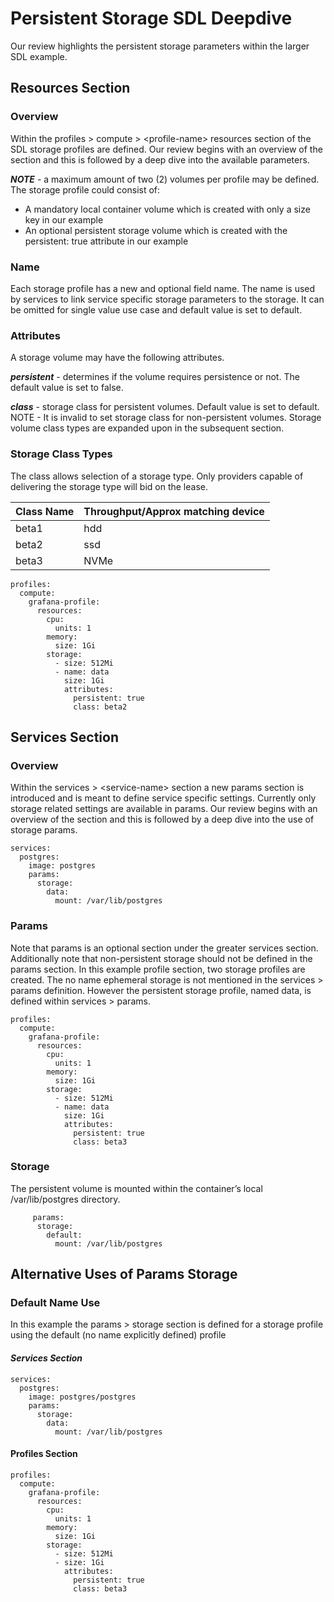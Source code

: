 # Persistent Storage SDL Deepdive

Our review highlights the persistent storage parameters within the larger SDL example.

## Resources Section <a href="#resources-section" id="resources-section"></a>

### Overview <a href="#overview" id="overview"></a>

Within the profiles > compute > \<profile-name> resources section of the SDL storage profiles are defined. Our review begins with an overview of the section and this is followed by a deep dive into the available parameters.

_**NOTE**_ - a maximum amount of two (2) volumes per profile may be defined. The storage profile could consist of:

* A mandatory local container volume which is created with only a size key in our example
* An optional persistent storage volume which is created with the persistent: true attribute in our example

### Name <a href="#name" id="name"></a>

Each storage profile has a new and optional field name. The name is used by services to link service specific storage parameters to the storage. It can be omitted for single value use case and default value is set to default.

### Attributes <a href="#attributes" id="attributes"></a>

A storage volume may have the following attributes.

_**persistent**_ - determines if the volume requires persistence or not. The default value is set to false.

_**class**_ - storage class for persistent volumes. Default value is set to default. NOTE - It is invalid to set storage class for non-persistent volumes. Storage volume class types are expanded upon in the subsequent section.

### Storage Class Types

The class allows selection of a storage type.  Only providers capable of delivering the storage type will bid on the lease.

| Class Name | Throughput/Approx matching device |
| ---------- | --------------------------------- |
| beta1      | hdd                               |
| beta2      | ssd                               |
| beta3      | NVMe                              |

```
profiles:
  compute:
    grafana-profile:
      resources:
        cpu:
          units: 1
        memory:
          size: 1Gi
        storage:
          - size: 512Mi
          - name: data
            size: 1Gi
            attributes:
              persistent: true
              class: beta2
```

## Services Section

### Overview

Within the services > \<service-name> section a new params section is introduced and is meant to define service specific settings.  Currently only storage related settings are available in params.  Our review begins with an overview of the section and this is followed by a deep dive into the use of storage params.

```
services:
  postgres:
    image: postgres
    params:
      storage:
        data:
          mount: /var/lib/postgres
```

### Params

Note that params is an optional section under the greater services section.  Additionally note that non-persistent storage should not be defined in the params section.  In this example profile section, two storage profiles are created.  The no name ephemeral storage is not mentioned in the services > params definition.  However the persistent storage profile, named data, is defined within services > params.

```
profiles:
  compute:
    grafana-profile:
      resources:
        cpu:
          units: 1
        memory:
          size: 1Gi
        storage:
          - size: 512Mi
          - name: data
            size: 1Gi
            attributes:
              persistent: true
              class: beta3
```

### Storage

The persistent volume is mounted within the container’s local /var/lib/postgres directory.

```
     params:
      storage:
        default:
          mount: /var/lib/postgres
```

## Alternative Uses of Params Storage

### Default Name Use

In this example the params > storage section is defined for a storage profile using the default (no name explicitly defined) profile

#### _**Services Section**_

```
services:
  postgres:
    image: postgres/postgres
    params:
      storage:
        data:
          mount: /var/lib/postgres
```

#### **Profiles Section**

```
profiles:
  compute:
    grafana-profile:
      resources:
        cpu:
          units: 1
        memory:
          size: 1Gi
        storage:
          - size: 512Mi
          - size: 1Gi
            attributes:
              persistent: true
              class: beta3
```
